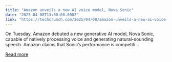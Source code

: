 ```yaml
---
title: "Amazon unveils a new AI voice model, Nova Sonic"
date: "2025-04-08T13:00:00.000Z"
link: "https://techcrunch.com/2025/04/08/amazon-unveils-a-new-ai-voice-model-nova-sonic/"
---
```


On Tuesday, Amazon debuted a new generative AI model, Nova Sonic, capable of natively processing voice and generating natural-sounding speech. Amazon claims that Sonic&#8217;s performance is competiti...

[Read more](https://techcrunch.com/2025/04/08/amazon-unveils-a-new-ai-voice-model-nova-sonic/)
